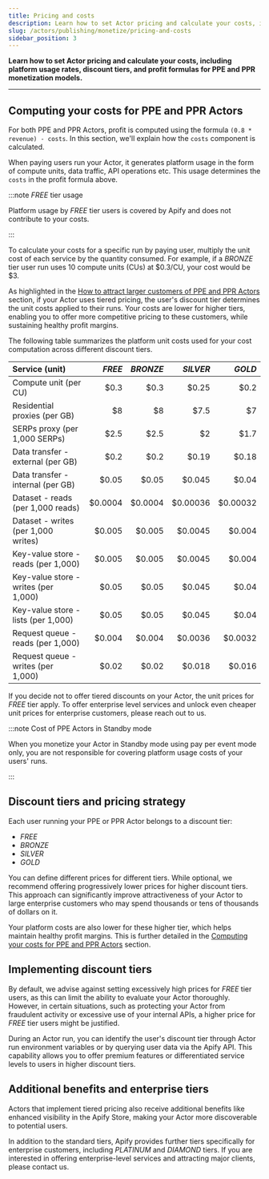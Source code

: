 ```yaml
---
title: Pricing and costs
description: Learn how to set Actor pricing and calculate your costs, including platform usage rates, discount tiers, and profit formulas for PPE and PPR monetization models.
slug: /actors/publishing/monetize/pricing-and-costs
sidebar_position: 3
---
```


**Learn how to set Actor pricing and calculate your costs, including platform usage rates, discount tiers, and profit formulas for PPE and PPR monetization models.**

---

## Computing your costs for PPE and PPR Actors

For both PPE and PPR Actors, profit is computed using the formula `(0.8 * revenue) - costs`. In this section, we'll explain how the `costs` component is calculated.

When paying users run your Actor, it generates platform usage in the form of compute units, data traffic, API operations etc. This usage determines the `costs` in the profit formula above.

:::note _FREE_ tier usage

Platform usage by _FREE_ tier users is covered by Apify and does not contribute to your costs.

:::

To calculate your costs for a specific run by paying user, multiply the unit cost of each service by the quantity consumed. For example, if a _BRONZE_ tier user run uses 10 compute units (CUs) at $0.3/CU, your cost would be $3.

As highlighted in the [How to attract larger customers of PPE and PPR Actors](#how-to-attract-larger-customers-of-ppe-and-ppr-actors) section, if your Actor uses tiered pricing, the user's discount tier determines the unit costs applied to their runs. Your costs are lower for higher tiers, enabling you to offer more competitive pricing to these customers, while sustaining healthy profit margins.

The following table summarizes the platform unit costs used for your cost computation  across different discount tiers.

| Service (unit)                        | _FREE_  | _BRONZE_ | _SILVER_ | _GOLD_  |
|:--------------------------------------|--------:|---------:|---------:|--------:|
| Compute unit (per CU)                 | $0.3    | $0.3     | $0.25    | $0.2    |
| Residential proxies (per GB)          | $8      | $8       | $7.5     | $7      |
| SERPs proxy (per 1,000 SERPs)         | $2.5    | $2.5     | $2       | $1.7    |
| Data transfer - external (per GB)     | $0.2    | $0.2     | $0.19    | $0.18   |
| Data transfer - internal (per GB)     | $0.05   | $0.05    | $0.045   | $0.04   |
| Dataset - reads (per 1,000 reads)     | $0.0004 | $0.0004  | $0.00036 | $0.00032|
| Dataset - writes (per 1,000 writes)   | $0.005  | $0.005   | $0.0045  | $0.004  |
| Key-value store - reads (per 1,000)   | $0.005  | $0.005   | $0.0045  | $0.004  |
| Key-value store - writes (per 1,000)  | $0.05   | $0.05    | $0.045   | $0.04   |
| Key-value store - lists (per 1,000)   | $0.05   | $0.05    | $0.045   | $0.04   |
| Request queue - reads (per 1,000)     | $0.004  | $0.004   | $0.0036  | $0.0032 |
| Request queue - writes (per 1,000)    | $0.02   | $0.02    | $0.018   | $0.016  |

If you decide not to offer tiered discounts on your Actor, the unit prices for _FREE_ tier apply. To offer enterprise level services and unlock even cheaper unit prices for enterprise customers, please reach out to us.

:::note Cost of PPE Actors in Standby mode

When you monetize your Actor in Standby mode using pay per event mode only, you are not responsible for covering platform usage costs of your users' runs.

:::

## Discount tiers and pricing strategy

Each user running your PPE or PPR Actor belongs to a discount tier:

- _FREE_
- _BRONZE_
- _SILVER_
- _GOLD_

You can define different prices for different tiers.
While optional, we recommend offering progressively lower prices for higher discount tiers. This approach can significantly improve attractiveness of your Actor to large enterprise customers who may spend thousands or tens of thousands of dollars on it.

Your platform costs are also lower for these higher tier, which helps maintain healthy profit margins. This is further detailed in the [Computing your costs for PPE and PPR Actors](#computing-your-costs-for-ppe-and-ppr-actors) section.

## Implementing discount tiers

By default, we advise against setting excessively high prices for _FREE_ tier users, as this can limit the ability to evaluate your Actor thoroughly. However, in certain situations, such as protecting your Actor from fraudulent activity or excessive use of your internal APIs, a higher price for _FREE_ tier users might be justified.

During an Actor run, you can identify the user's discount tier through Actor run environment variables or by querying user data via the Apify API. This capability allows you to offer premium features or differentiated service levels to users in higher discount tiers.

## Additional benefits and enterprise tiers

Actors that implement tiered pricing also receive additional benefits like enhanced visibility in the Apify Store, making your Actor more discoverable to potential users.

In addition to the standard tiers, Apify provides further tiers specifically for enterprise customers, including _PLATINUM_ and _DIAMOND_ tiers. If you are interested in offering enterprise-level services and attracting major clients, please contact us.
